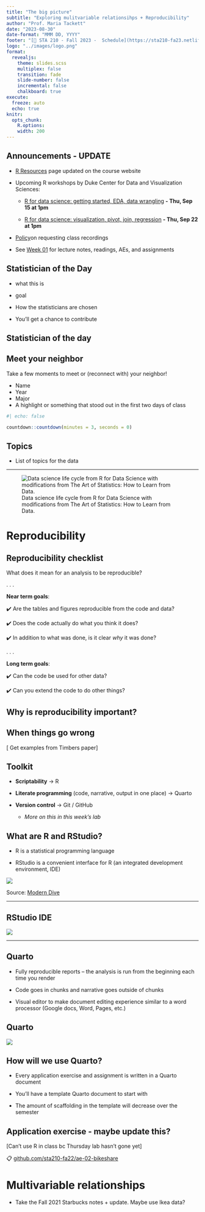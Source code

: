 ```yaml
---
title: "The big picture"
subtitle: "Exploring mulitvariable relationsihps + Reproducibility"
author: "Prof. Maria Tackett"
date: "2023-08-30"
date-format: "MMM DD, YYYY"
footer: "[🔗 STA 210 - Fall 2023 -  Schedule](https://sta210-fa23.netlify.app/schedule)"
logo: "../images/logo.png"
format: 
  revealjs:
    theme: slides.scss
    multiplex: false
    transition: fade
    slide-number: false
    incremental: false 
    chalkboard: true
execute:
  freeze: auto
  echo: true
knitr:
  opts_chunk: 
    R.options:      
    width: 200
---
```


## Announcements - UPDATE

-   [R Resources](https://sta210-fa22.netlify.app/computing-r-resources.html) page updated on the course website

-   Upcoming R workshops by Duke Center for Data and Visualization Sciences:

    -   [​R for data science: getting started, EDA, data wrangling](https://urldefense.com/v3/__https://duke.libcal.com/event/9417980__;!!OToaGQ!vb6glowcEQHXdyMEU-stpi2jCuIXR6ZsvaFiyV35PYP3tXbCy07HOi_5UM4XKfT3nRZLzMwfOUykBTAP-19e$ "https://urldefense.com/v3/__https://duke.libcal.com/event/9417980__;!!OToaGQ!vb6glowcEQHXdyMEU-stpi2jCuIXR6ZsvaFiyV35PYP3tXbCy07HOi_5UM4XKfT3nRZLzMwfOUykBTAP-19e$") **- Thu, Sep 15 at 1pm**

    -   [R for data science: visualization, pivot, join, regression](https://urldefense.com/v3/__https://duke.libcal.com/event/9417981__;!!OToaGQ!vb6glowcEQHXdyMEU-stpi2jCuIXR6ZsvaFiyV35PYP3tXbCy07HOi_5UM4XKfT3nRZLzMwfOUykBYJ8b5Gy$ "https://urldefense.com/v3/__https://duke.libcal.com/event/9417981__;!!OToaGQ!vb6glowcEQHXdyMEU-stpi2jCuIXR6ZsvaFiyV35PYP3tXbCy07HOi_5UM4XKfT3nRZLzMwfOUykBYJ8b5Gy$") **- Thu, Sep 22 at 1pm**

-   [Policy](https://sta210-fa22.netlify.app/syllabus.html#class-recordings-request)on requesting class recordings

-   See [Week 01](https://sta210-fa22.netlify.app/weeks/week-01.html) for lecture notes, readings, AEs, and assignments

## Statistician of the Day

-   what this is

-   goal

-   How the statisticians are chosen

-   You'll get a chance to contribute

## Statistician of the day

## Meet your neighbor

Take a few moments to meet or (reconnect with) your neighbor!

-   Name
-   Year
-   Major
-   A highlight or something that stood out in the first two days of class

```r
#| echo: false

countdown::countdown(minutes = 3, seconds = 0)
```

## Topics

-   List of topics for the data

------------------------------------------------------------------------

![Data science life cycle from R for Data Science with modifications from The Art of Statistics: How to Learn from Data.](images/02/data-analysis-life-cycle.png)

# Reproducibility

## Reproducibility checklist

::: question
What does it mean for an analysis to be reproducible?
:::

. . .

**Near term goals**:

✔️ Are the tables and figures reproducible from the code and data?

✔️ Does the code actually do what you think it does?

✔️ In addition to what was done, is it clear *why* it was done?

. . .

**Long term goals**:

✔️ Can the code be used for other data?

✔️ Can you extend the code to do other things?

## Why is reproducibility important?

## When things go wrong

\[ Get examples from Timbers paper\]

## Toolkit

-   **Scriptability** $\rightarrow$ R

-   **Literate programming** (code, narrative, output in one place) $\rightarrow$ Quarto

-   **Version control** $\rightarrow$ Git / GitHub

    -   *More on this in this week's lab*

## What are R and RStudio?

-   R is a statistical programming language

-   RStudio is a convenient interface for R (an integrated development environment, IDE)

![](images/03/r_vs_rstudio_1.png){fig-align="center"}

Source: [Modern Dive](https://moderndive.com/1-getting-started.html)

------------------------------------------------------------------------

## RStudio IDE

![](images/03/rstudio-panes.png){fig-align="center"}

------------------------------------------------------------------------

## Quarto

-   Fully reproducible reports -- the analysis is run from the beginning each time you render

-   Code goes in chunks and narrative goes outside of chunks

-   Visual editor to make document editing experience similar to a word processor (Google docs, Word, Pages, etc.)

## Quarto

![](images/03/quarto.png){fig-align="center"}

## How will we use Quarto?

-   Every application exercise and assignment is written in a Quarto document

-   You'll have a template Quarto document to start with

-   The amount of scaffolding in the template will decrease over the semester

## Application exercise - maybe update this?

\[Can't use R in class bc Thursday lab hasn't gone yet\]

::: appex
📋 [github.com/sta210-fa22/ae-02-bikeshare](https://github.com/sta210-fa22/ae-02-bikeshare)
:::

# Multivariable relationships

-   Take the Fall 2021 Starbucks notes + update. Maybe use Ikea data?
